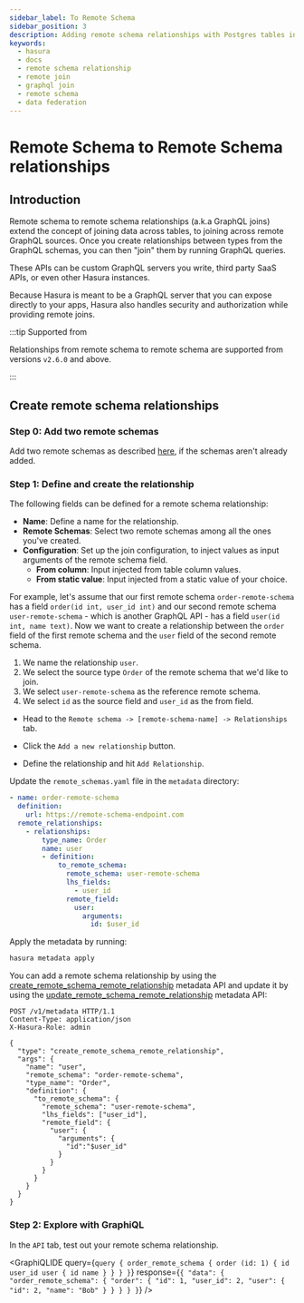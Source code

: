 ```yaml
---
sidebar_label: To Remote Schema
sidebar_position: 3
description: Adding remote schema relationships with Postgres tables in Hasura
keywords:
  - hasura
  - docs
  - remote schema relationship
  - remote join
  - graphql join
  - remote schema
  - data federation
---
```



# Remote Schema to Remote Schema relationships

## Introduction

Remote schema to remote schema relationships (a.k.a GraphQL joins) extend the concept of joining data across tables, to
joining across remote GraphQL sources. Once you create relationships between types from the GraphQL schemas, you can
then "join" them by running GraphQL queries.

These APIs can be custom GraphQL servers you write, third party SaaS APIs, or even other Hasura instances.

Because Hasura is meant to be a GraphQL server that you can expose directly to your apps, Hasura also handles security
and authorization while providing remote joins.

:::tip Supported from

Relationships from remote schema to remote schema are supported from versions `v2.6.0` and above.

:::

## Create remote schema relationships

### Step 0: Add two remote schemas

Add two remote schemas as described [here](/remote-schemas/adding-schema.mdx), if the schemas aren't already added.

### Step 1: Define and create the relationship

The following fields can be defined for a remote schema relationship:

- **Name**: Define a name for the relationship.
- **Remote Schemas**: Select two remote schemas among all the ones you've created.
- **Configuration**: Set up the join configuration, to inject values as input arguments of the remote schema field.
  - **From column**: Input injected from table column values.
  - **From static value**: Input injected from a static value of your choice.

For example, let's assume that our first remote schema `order-remote-schema` has a field `order(id int, user_id int)`
and our second remote schema `user-remote-schema` - which is another GraphQL API - has a field
`user(id int, name text)`. Now we want to create a relationship between the `order` field of the first remote schema and
the `user` field of the second remote schema.

1.  We name the relationship `user`.
2.  We select the source type `Order` of the remote schema that we'd like to join.
3.  We select `user-remote-schema` as the reference remote schema.
4.  We select `id` as the source field and `user_id` as the from field.

<Tabs className="api-tabs">
<TabItem value="console" label="Console">

- Head to the `Remote schema -> [remote-schema-name] -> Relationships` tab.
- Click the `Add a new relationship` button.

  <Thumbnail
    src='/img/schema/create-relationship-from-remote-schema.png'
    alt='Opening the remote relationship section'
    width='1000px'
  />

- Define the relationship and hit `Add Relationship`.

  <Thumbnail src='/img/schema/configure-relationship-rs-to-rs.png' alt='Defining the relationship' width='800px' />

</TabItem>
<TabItem value="cli" label="CLI">

Update the `remote_schemas.yaml` file in the `metadata` directory:

```yaml {4-16}
- name: order-remote-schema
  definition:
    url: https://remote-schema-endpoint.com
  remote_relationships:
    - relationships:
        type_name: Order
        name: user
        - definition:
            to_remote_schema:
              remote_schema: user-remote-schema
              lhs_fields:
                - user_id
              remote_field:
                user:
                  arguments:
                    id: $user_id
```

Apply the metadata by running:

```bash
hasura metadata apply
```

</TabItem>
<TabItem value="api" label="API">

You can add a remote schema relationship by using the
[create_remote_schema_remote_relationship](/api-reference/metadata-api/remote-relationships.mdx#metadata-create-remote-schema-remote-relationship)
metadata API and update it by using the
[update_remote_schema_remote_relationship](/api-reference/metadata-api/remote-relationships.mdx#metadata-update-remote-schema-remote-relationship)
metadata API:

```http
POST /v1/metadata HTTP/1.1
Content-Type: application/json
X-Hasura-Role: admin

{
  "type": "create_remote_schema_remote_relationship",
  "args": {
    "name": "user",
    "remote_schema": "order-remote-schema",
    "type_name": "Order",
    "definition": {
      "to_remote_schema": {
        "remote_schema": "user-remote-schema",
        "lhs_fields": ["user_id"],
        "remote_field": {
          "user": {
            "arguments": {
              "id":"$user_id"
            }
          }
        }
      }
    }
  }
}
```

</TabItem>
</Tabs>

### Step 2: Explore with GraphiQL

In the `API` tab, test out your remote schema relationship.

<GraphiQLIDE
  query={`query {
  order_remote_schema {
  	order (id: 1) {
    	id
    	user_id
    	user {
      	id
      	name
    	}
  	}
  }
}`}
  response={`{
  "data": {
    "order_remote_schema": {
      "order": {
        "id": 1,
        "user_id": 2,
        "user": {
          "id": 2,
          "name": "Bob"
        }
      }
    }
  }
}`}
/>

